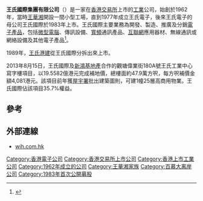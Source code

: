 {{Infobox Company
|company_name = 王氏國際集團有限公司<br>Wong’s International Holdings Limited
|company_logo =
|company_type = 上市公司 
|market_information = {{hkex|99}}
|company_slogan = 
|foundation = {{start date and age|1962}}
|location = {{HKG}}[[香港|香港]][[九龍|九龍]][[官塘|官塘]][[偉業街|偉業街]]108號[[絲寶國際大廈|絲寶國際大廈]]17樓
|key_people =[[王忠秣|王忠秣]]（主席及首席執行官）
|industry = 電子業
|sales =
|profit = 2.66327億港元（截至2019年12月31日止）
|asset = 81.83236億港元（截至2019年12月31日止）
|revenue = 37.81156億港元（截至2019年12月31日止）
|market_value =11.4億港元（2020年10月24日）
|num_employees = 
|products =開發、製造、推廣及分銷[[電子產品|電子產品]]。
|homepage = [https://www.wih.com.hk/ wih.com.hk/]
}}


'''王氏國際集團有限公司'''（{{hkex|99}}）是一家在[[香港交易所|香港交易所]]上市的[[工業|工業]]公司，始創於1962年，當時[[王華湘|王華湘]]開設一間小型工場，直到1977年成立王氏電子，後來王氏電子的母公司王氏國際於1983年上市。王氏國際主要業務為開發、製造、推廣及分銷[[電子產品|電子產品]]，包括[[微型電腦|微型電腦]]、傳訊設備、[[寬頻|寬頻]]通訊產品、[[互聯網|互聯網]]應用器材、無線通訊或網絡設備及其他電子產品<REF>
{{Cite web |url=https://www.wih.com.hk/organization.html |title=王氏國際（集團）有限公司簡介 |access-date=2020-10-25 |archive-date=2020-10-28 |archive-url=https://web.archive.org/web/20201028063324/https://www.wih.com.hk/organization.html |dead-url=no }}
</REF>。

1989年，[[王氏港建|王氏港建]]從王氏國際分拆出來上市。

2013年8月15日，王氏國際及[[新鴻基地產|新鴻基地產]]合作的觀塘偉業街180A號王氏工業中心寫字樓項目，以19.5582億港元完成補地價，總樓面約47.9萬方呎，每方呎補價金額4,081港元。該項目前年獲[[屋宇署|屋宇署]]批出建築圖則，可建1幢25層高商用物業。王氏國際佔該項目35.7%權益。

==參考==
{{REFLIST}}

== 外部連線 ==
* [https://www.wih.com.hk/ wih.com.hk] {{Wayback|url=https://www.wih.com.hk/ |date=20210411021914 }}

[[Category:香港電子公司|Category:香港電子公司]]
[[Category:香港交易所上市公司|Category:香港交易所上市公司]]
[[Category:香港上市工業公司|Category:香港上市工業公司]]
[[Category:1962年成立的公司|Category:1962年成立的公司]]
[[Category:王華湘家族|Category:王華湘家族]]
[[Category:百慕大离岸公司|Category:百慕大离岸公司]]
[[Category:1983年首次公開募股|Category:1983年首次公開募股]]